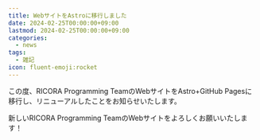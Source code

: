 ```yaml
---
title: WebサイトをAstroに移行しました
date: 2024-02-25T00:00:00+09:00
lastmod: 2024-02-25T00:00:00+09:00
categories:
  - news
tags:
  - 雑記
icon: fluent-emoji:rocket
---
```


この度、RICORA Programming TeamのWebサイトをAstro+GitHub Pagesに移行し、リニューアルしたことをお知らせいたします。

新しいRICORA Programming TeamのWebサイトをよろしくお願いいたします！
